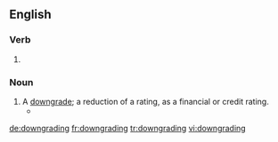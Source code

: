 ==English==

===Verb===
{{head|en}}

# {{present participle of|downgrade}}

===Noun===
{{en-noun}}

# A [[downgrade]]; a reduction of a rating, as a financial or credit rating.
#* {{quote-news|year=2007|date=July 11|author=Vikas Bajaj|title=Rate Agencies Move Toward Downgrading Some Mortgage Bonds|work=New York Times|url=http://www.nytimes.com/2007/07/11/business/11lend.html
|passage=Financial markets fell sharply on the news of possible '''downgradings'''.}}

[[de:downgrading]]
[[fr:downgrading]]
[[tr:downgrading]]
[[vi:downgrading]]